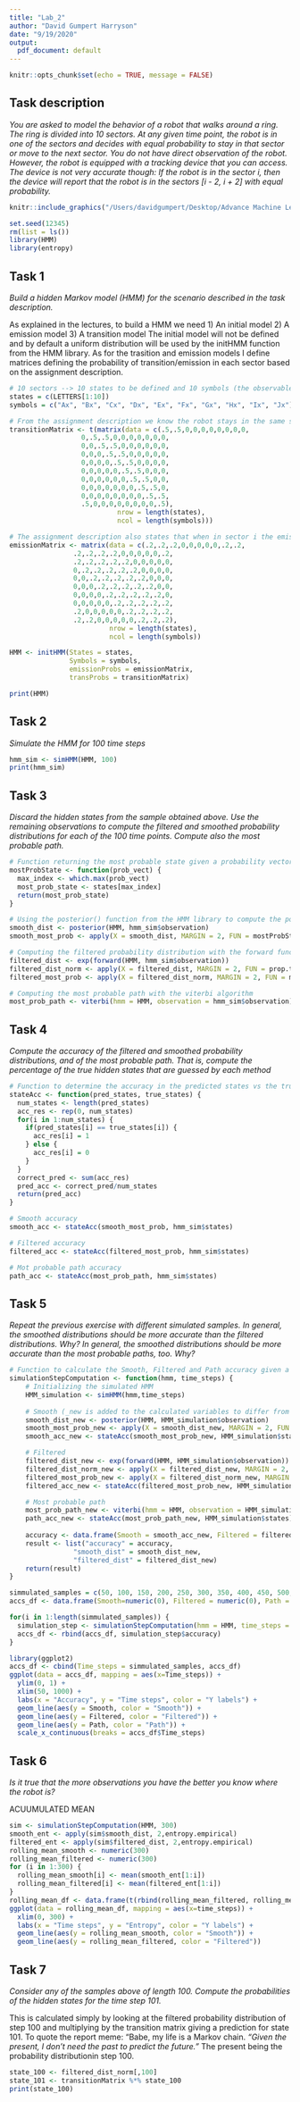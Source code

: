 ```yaml
---
title: "Lab_2"
author: "David Gumpert Harryson"
date: "9/19/2020"
output:
  pdf_document: default
---
```


```r
knitr::opts_chunk$set(echo = TRUE, message = FALSE)
```

## Task description 
*You are asked to model the behavior of a robot that walks around a ring. The ring is divided into 10 sectors. At any given time point, the robot is in one of the sectors and decides with equal probability to stay in that sector or move to the next sector. You do not have direct observation of the robot. However, the robot is equipped with a tracking device that you can access. The device is not very accurate though: If the robot is in the sector i, then the device will report that the robot is in the sectors [i - 2, i + 2] with equal probability.*



```r
knitr::include_graphics("/Users/davidgumpert/Desktop/Advance Machine Learning/Lab 2/Markov_Meme.jpg")
```
```r
set.seed(12345)
rm(list = ls())
library(HMM)
library(entropy)
```

\newpage

## Task 1
*Build a hidden Markov model (HMM) for the scenario described in the task description.*

As explained in the lectures, to build a HMM we need
  1) An initial model
  2) A emission model
  3) A transition model
The initial model will not be defined and by default a uniform distribution will be used by the initHMM function from the HMM library. As for the trasition and emission models I define matrices defining the probability of transition/emission in each sector based on the assignment description. 

```r
# 10 sectors --> 10 states to be defined and 10 symbols (the observable variables from the emission model)
states = c(LETTERS[1:10])
symbols = c("Ax", "Bx", "Cx", "Dx", "Ex", "Fx", "Gx", "Hx", "Ix", "Jx")

# From the assignment description we know the robot stays in the same state or move to the next with equal probability. From this we can derive the following transition matrix for the 10 states.
transitionMatrix <- t(matrix(data = c(.5,.5,0,0,0,0,0,0,0,0,
                  0,.5,.5,0,0,0,0,0,0,0,
                  0,0,.5,.5,0,0,0,0,0,0,
                  0,0,0,.5,.5,0,0,0,0,0,
                  0,0,0,0,.5,.5,0,0,0,0,
                  0,0,0,0,0,.5,.5,0,0,0,
                  0,0,0,0,0,0,.5,.5,0,0,
                  0,0,0,0,0,0,0,.5,.5,0,
                  0,0,0,0,0,0,0,0,.5,.5,
                  .5,0,0,0,0,0,0,0,0,.5),
                           nrow = length(states),
                           ncol = length(symbols)))

# The assignment description also states that when in sector i the emission model will report the true sector or +-2 sectors with equal probability resulting in the following emission matrix
emissionMatrix <- matrix(data = c(.2,.2,.2,0,0,0,0,0,.2,.2,
                .2,.2,.2,.2,0,0,0,0,0,.2,
                .2,.2,.2,.2,.2,0,0,0,0,0,
                0,.2,.2,.2,.2,.2,0,0,0,0,
                0,0,.2,.2,.2,.2,.2,0,0,0,
                0,0,0,.2,.2,.2,.2,.2,0,0,
                0,0,0,0,.2,.2,.2,.2,.2,0,
                0,0,0,0,0,.2,.2,.2,.2,.2,
                .2,0,0,0,0,0,.2,.2,.2,.2,
                .2,.2,0,0,0,0,0,.2,.2,.2),
                         nrow = length(states),
                         ncol = length(symbols))

HMM <- initHMM(States = states, 
               Symbols = symbols, 
               emissionProbs = emissionMatrix, 
               transProbs = transitionMatrix)

print(HMM)
```
## Task 2
*Simulate the HMM for 100 time steps*

```r
hmm_sim <- simHMM(HMM, 100)
print(hmm_sim)
```
## Task 3
*Discard the hidden states from the sample obtained above. Use the remaining observations to compute the filtered and smoothed probability distributions for each of the 100 time points. Compute also the most probable path.*

```r
# Function returning the most probable state given a probability vector describing the probability distribution over the 10 states in a specific time step
mostProbState <- function(prob_vect) {
  max_index <- which.max(prob_vect)
  most_prob_state <- states[max_index]
  return(most_prob_state)
}

# Using the posterior() function from the HMM library to compute the posterior probabilities of being in state X at time k given the observations simulated in task 2 and the constructed HMM. The Posterior function uses the Forward and Backward probabilities in its calculations as discussed in the lectures.
smooth_dist <- posterior(HMM, hmm_sim$observation)
smooth_most_prob <- apply(X = smooth_dist, MARGIN = 2, FUN = mostProbState)

# Computing the filtered probability distribution with the forward function from the HMM library. Per recommendation using the exp and prob.table functions to get the normalized prob. dist. since the Forward function gives probabilities in log scale.
filtered_dist <- exp(forward(HMM, hmm_sim$observation))
filtered_dist_norm <- apply(X = filtered_dist, MARGIN = 2, FUN = prop.table)
filtered_most_prob <- apply(X = filtered_dist_norm, MARGIN = 2, FUN = mostProbState)

# Computing the most probable path with the viterbi algorithm
most_prob_path <- viterbi(hmm = HMM, observation = hmm_sim$observation)

```
## Task 4
*Compute the accuracy of the filtered and smoothed probability distributions, and of the most probable path. That is, compute the percentage of the true hidden states that are guessed by each method*

```r
# Function to determine the accuracy in the predicted states vs the true states from the HMM from the initHMM. Takes the predicted states and the true tates as in parameters and return a percentage of correctly classified states.  
stateAcc <- function(pred_states, true_states) {
  num_states <- length(pred_states)
  acc_res <- rep(0, num_states)
  for(i in 1:num_states) {
    if(pred_states[i] == true_states[i]) {
      acc_res[i] = 1
    } else {
      acc_res[i] = 0
    }
  }
  correct_pred <- sum(acc_res)
  pred_acc <- correct_pred/num_states
  return(pred_acc)
}

# Smooth accuracy
smooth_acc <- stateAcc(smooth_most_prob, hmm_sim$states)

# Filtered accuracy
filtered_acc <- stateAcc(filtered_most_prob, hmm_sim$states)

# Mot probable path accuracy
path_acc <- stateAcc(most_prob_path, hmm_sim$states)
```
## Task 5
*Repeat the previous exercise with different simulated samples. In general, the smoothed distributions should be more accurate than the filtered distributions. Why? In general, the smoothed distributions should be more accurate than the most probable paths, too. Why?*
```r
# Function to calculate the Smooth, Filtered and Path accuracy given a HMM and a number of time steps. Also returns the probability distribution for both the Filtered and Smooth calculations. 
simulationStepComputation <- function(hmm, time_steps) {
    # Initializing the simulated HMM
    HMM_simulation <- simHMM(hmm,time_steps)
    
    # Smooth (_new is added to the calculated variables to differ from the previous distribution and acc calculations made     in previous tasks).
    smooth_dist_new <- posterior(HMM, HMM_simulation$observation)
    smooth_most_prob_new <- apply(X = smooth_dist_new, MARGIN = 2, FUN = mostProbState)
    smooth_acc_new <- stateAcc(smooth_most_prob_new, HMM_simulation$states)

    # Filtered
    filtered_dist_new <- exp(forward(HMM, HMM_simulation$observation))
    filtered_dist_norm_new <- apply(X = filtered_dist_new, MARGIN = 2, FUN = prop.table)
    filtered_most_prob_new <- apply(X = filtered_dist_norm_new, MARGIN = 2, FUN = mostProbState)
    filtered_acc_new <- stateAcc(filtered_most_prob_new, HMM_simulation$states)

    # Most probable path
    most_prob_path_new <- viterbi(hmm = HMM, observation = HMM_simulation$observation)
    path_acc_new <- stateAcc(most_prob_path_new, HMM_simulation$states)
    
    accuracy <- data.frame(Smooth = smooth_acc_new, Filtered = filtered_acc_new, Path = path_acc_new)
    result <- list("accuracy" = accuracy,
                "smooth_dist" = smooth_dist_new,
                "filtered_dist" = filtered_dist_new)
    return(result)
}

simmulated_samples = c(50, 100, 150, 200, 250, 300, 350, 400, 450, 500, 550, 600, 650, 700, 750, 800, 850, 900, 950, 1000)
accs_df <- data.frame(Smooth=numeric(0), Filtered = numeric(0), Path = numeric(0))

for(i in 1:length(simmulated_samples)) {
  simulation_step <- simulationStepComputation(hmm = HMM, time_steps = simmulated_samples[i])
  accs_df <- rbind(accs_df, simulation_step$accuracy)
}

library(ggplot2)
accs_df <- cbind(Time_steps = simmulated_samples, accs_df)
ggplot(data = accs_df, mapping = aes(x=Time_steps)) +
  ylim(0, 1) +
  xlim(50, 1000) +
  labs(x = "Accuracy", y = "Time steps", color = "Y labels") +
  geom_line(aes(y = Smooth, color = "Smooth")) +
  geom_line(aes(y = Filtered, color = "Filtered")) +
  geom_line(aes(y = Path, color = "Path")) +
  scale_x_continuous(breaks = accs_df$Time_steps)
```
## Task 6
*Is it true that the more observations you have the better you know where the robot is?*

ACUUMULATED MEAN

```r
sim <- simulationStepComputation(HMM, 300)
smooth_ent <- apply(sim$smooth_dist, 2,entropy.empirical)
filtered_ent <- apply(sim$filtered_dist, 2,entropy.empirical)
rolling_mean_smooth <- numeric(300)
rolling_mean_filtered <- numeric(300)
for (i in 1:300) {
  rolling_mean_smooth[i] <- mean(smooth_ent[1:i])
  rolling_mean_filtered[i] <- mean(filtered_ent[1:i])
}
rolling_mean_df <- data.frame(t(rbind(rolling_mean_filtered, rolling_mean_smooth, time_steps =(1:300))))
ggplot(data = rolling_mean_df, mapping = aes(x=time_steps)) +
  xlim(0, 300) +
  labs(x = "Time steps", y = "Entropy", color = "Y labels") +
  geom_line(aes(y = rolling_mean_smooth, color = "Smooth")) +
  geom_line(aes(y = rolling_mean_filtered, color = "Filtered"))
```
## Task 7
*Consider any of the samples above of length 100. Compute the probabilities of the hidden states for the time step 101.*

This is calculated simply by looking at the filtered probability distribution of step 100 and multiplying by the transition matrix giving a prediction for state 101. To quote the report meme: "Babe, my life is a Markov chain. *"Given the present, I don't need the past to predict the future."* The present being the probability distributionin step 100. 
```r
state_100 <- filtered_dist_norm[,100]
state_101 <- transitionMatrix %*% state_100
print(state_100)
```